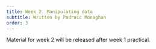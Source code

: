 ```yaml
---
title: Week 2. Manipulating data
subtitle: Written by Padraic Monaghan
order: 3
---
```


Material for week 2 will be released after week 1 practical.
